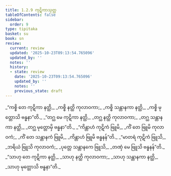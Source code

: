 ```yaml
---
title: 1.2.9 ကုဋိကာသုတ္တ
tableOfContents: false
sidebar:
  order: 9
type: tipitaka
basket: su
book: sn
review:
  current: review
  updated: '2025-10-23T09:13:54.765096'
  updated_by: ''
  notes: ''
  history:
  - state: review
    date: '2025-10-23T09:13:54.765096'
    updated_by: ''
    notes: ''
    previous_state: draft
---
```



<ReviewStatus review={frontmatter.review} showDetails={true} />

<HypothesisAnnotation frontmatter={frontmatter} />

<DynamicBreadcrumb />

<Division number="19" book="sn" e="ch" v="18" p="282">

<Paragraph number="60" type="verses" book="sn">
_“ကစ္စိ တေ ကုဋိကာ နတ္ထိ,_  
_ကစ္စိ နတ္ထိ ကုလာဝကာ;_  
_ကစ္စိ သန္တာနကာ နတ္ထိ,_  
_ကစ္စိ မုတ္တောသိ ဗန္ဓနာ”တိ._  

</Paragraph>

<Paragraph number="61" type="verses" book="sn">
_“တဂ္ဃ မေ ကုဋိကာ နတ္ထိ,_  
_တဂ္ဃ နတ္ထိ ကုလာဝကာ;_  
_တဂ္ဃ သန္တာနကာ နတ္ထိ,_  
_တဂ္ဃ မုတ္တောမှိ ဗန္ဓနာ”တိ._  

</Paragraph>

<Paragraph number="62" type="verses" book="sn">
_“ကိန္တာဟံ ကုဋိကံ ဗြူမိ,_  
_ကိံ တေ ဗြူမိ ကုလာဝကံ;_  
_ကိံ တေ သန္တာနကံ ဗြူမိ,_  
_ကိန္တာဟံ ဗြူမိ ဗန္ဓနန်”တိ._  

</Paragraph>

<Paragraph number="63" type="verses" book="sn">
_“မာတရံ ကုဋိကံ ဗြူသိ,_  
_ဘရိယံ ဗြူသိ ကုလာဝကံ;_  
_ပုတ္တေ သန္တာနကေ ဗြူသိ,_  
_တဏှံ မေ ဗြူသိ ဗန္ဓနန်”တိ._  

</Paragraph>

<Paragraph number="64" type="verses" book="sn">
_“သာဟု တေ ကုဋိကာ နတ္ထိ,_  
_သာဟု နတ္ထိ ကုလာဝကာ;_  
_သာဟု သန္တာနကာ နတ္ထိ,_  
_သာဟု မုတ္တောသိ ဗန္ဓနာ”တိ._
</Paragraph>
</Division>